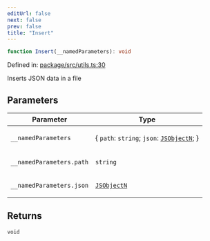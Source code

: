 ```yaml
---
editUrl: false
next: false
prev: false
title: "Insert"
---
```


```ts
function Insert(__namedParameters): void
```

Defined in: [package/src/utils.ts:30](https://github.com/KingsBeCattz/ezdd/blob/0f600ba185b426f1ed870030a52eb2b1640838c6/package/src/utils.ts#L30)

Inserts JSON data in a file

## Parameters

<table>
<thead>
<tr>
<th>Parameter</th>
<th>Type</th>
</tr>
</thead>
<tbody>
<tr>
<td>

`__namedParameters`

</td>
<td>

\{ `path`: `string`; `json`: [`JSObjectN`](/ezdb/reference/type-aliases/jsobjectn/); \}

</td>
</tr>
<tr>
<td>

`__namedParameters.path`

</td>
<td>

`string`

</td>
</tr>
<tr>
<td>

`__namedParameters.json`

</td>
<td>

[`JSObjectN`](/ezdb/reference/type-aliases/jsobjectn/)

</td>
</tr>
</tbody>
</table>

## Returns

`void`
